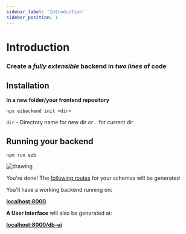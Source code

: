 ```yaml
---
sidebar_label: 'Introduction'
sidebar_position: 1
---
```


# Introduction

### Create a *fully extensible* backend in *two lines* of code

## Installation

**In a new folder/your frontend repository**

<!-- TODO Add tabs for yarn -->

```
npx ezbackend init <dir>
```

`dir` - Directory name for new dir or `.` for current dir

## Running your backend
```
npm run ezb
```

![drawing](thats-it.jpg)


You're done! The [following routes](tutorial-basics/auto-generated-routes) for your schemas will be generated


You'll have a working backend running on:

**[localhost:8000](http://localhost:8000)**. 

**A User Interface** will also be generated at:

**[localhost:8000/db-ui](http://localhost:8000/db-ui)**


<!-- ## How It Works

Ezbackend uses [fastify](https://www.fastify.io/) and [sequelize](https://sequelize.org/master/) under the hood, so once you specify your database schema, you will have:
1. CRUD REST Endpoints
1. Automatic API documentation
1. Nested CRUD Endpoints - *Work In Progress*
1. [json-server](https://github.com/typicode/json-server) style queries - *Future Work* -->

<!-- <br/> 

-->



